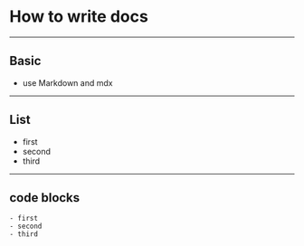 

# How to write docs

---

## Basic

- use Markdown and mdx

---

## List

- first
- second
- third

---

## code blocks

```
- first
- second
- third
```